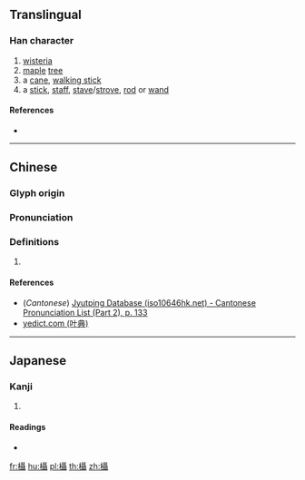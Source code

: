 ==Translingual==

===Han character===
{{Han char|rn=75|rad=木|as=18|sn=22|four=|canj=DSJJ|ids=⿰木聶}}

# [[wisteria]]
# [[maple]] [[tree]]
# a [[cane]], [[walking stick]]
# a [[stick]], [[staff]], [[stave]]/[[strove]], [[rod]] or [[wand]]

====References====
* {{Han ref|kx=0563.140|dkj=15921|dj=0951.270|hdz=21323.010|uh=6B07|ud=27399}}

----

==Chinese==
{{zh-forms|s=𪳍}}

===Glyph origin===
{{Han etym}}

===Pronunciation===
{{zh-pron
|m=shè
|c=sip3
|mc=y
|oc=y
|ma=
|cat=n
}}

===Definitions===
{{zh-hanzi}}

# {{rfdef|lang=zh}}

====References====
* (''Cantonese'') [http://www.iso10646hk.net/jp/document/download.jsp Jyutping Database (iso10646hk.net) - Cantonese Pronunciation List (Part 2), p. 133]
*[http://yedict.com/htm/6B/6B07.htm yedict.com (叶典)]

----

==Japanese==

===Kanji===
{{ja-kanji|grade=|rs=木18}}

# {{defn|lang=ja|sort=木18}}

====Readings====
* {{ja-readings|on=[[しょう]] (shō)|kun=[[このはがうらがえる]] (konohagauragaeru)}}

[[fr:欇]]
[[hu:欇]]
[[pl:欇]]
[[th:欇]]
[[zh:欇]]